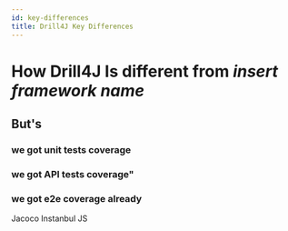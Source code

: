 ```yaml
---
id: key-differences
title: Drill4J Key Differences
---
```



# How Drill4J Is different from _insert framework name_

## But's

### we got unit tests coverage

### we got API tests coverage"

### we got e2e coverage already

Jacoco
Instanbul JS
